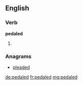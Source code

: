 ==English==

===Verb===
'''pedaled'''

# {{context|US}} {{en-past of|pedal}}

===Anagrams===
* [[pleaded#English|pleaded]]

[[de:pedaled]]
[[fr:pedaled]]
[[mg:pedaled]]